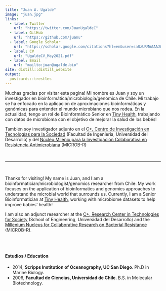 ```yaml
---
title: "Juan A. Ugalde"
image: "juan.jpg"
links:
  - label: Twitter
    url: "https://twitter.com/JuanUgaldeC"
  - label: GitHub
    url: "https://github.com/juanu"
  - label: Google Scholar
    url: "https://scholar.google.com/citations?hl=en&user=sa8zURMAAAAJ&view_op=list_works&sortby=pubdate"
  - label: CV
    url: "UgaldeCV_May2021.pdf"
  - label: Email
    url: "mailto:juan@ugalde.bio"
site: distill::distill_website
output:
  postcards::trestles
---
```

 

Muchas gracias por visitar esta pagina! Mi nombre es Juan y soy un investigador en bioinformática/microbiología/genómica de Chile. Mi trabajo se ha enfocado en la aplicación de aproximaciones bioinformáticas y genómicas para entender el mundo microbiano que nos rodea. En la actualidad, tengo un rol de Bioinformático Senior en [Tiny Health](https://www.tinyhealth.com), trabajando con datos de microbioma con el objetivo de mejorar la salud de los bebés!

También soy investigador adjunto en el [C+, Centro de Investigación en Tecnologías para la Sociedad](https://ingenieria.udd.cl/centroid/) (Facultad de Ingeniería, Universidad del Desarrollo) y del [Núcleo Milenio para la Investigación Colaborativa en Resistencia Antimicrobiana](https://microb-r.org) (MICROB-R)

<br>

___

<br>

Thanks for visiting! My name is Juan, and I am a bioinformatician/microbiologist/genomics researcher from Chile. My work focuses on the application of bioinformatics and genomics approaches to understand the microbial world that surrounds us. Currently, I am a Senior Bioinformatician at [Tiny Health](https://www.tinyhealth.com), working with microbiome datasets to help improve babies' health!

I am also an adjunct researcher at the [C+, Research Center in Technologies for Society](https://ingenieria.udd.cl/centroid/) (School of Engineering, Universidad del Desarrollo) and the [Millenium Nucleus for Collaborative Research on Bacterial Resistance](https://microb-r.org) (MICROB-R). 

<br>
<br>

#### Estudios / Education

- 2014, **Scripps Institution of Oceanography, UC San Diego**. Ph.D in Marine Biology.
- 2006, **Facultad de Ciencias, Universidad de Chile**. B.S. in Molecular Biotechnology.

